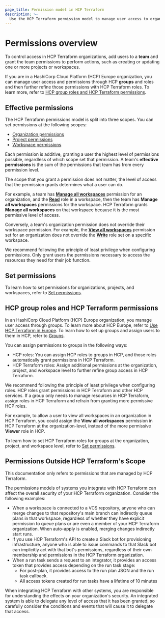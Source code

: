 ```yaml
---
page_title: Permission model in HCP Terraform
description: >-
  Use the HCP Terraform permission model to manage user access to organizations, projects, and workspaces.
---
```


# Permissions overview

To control access in HCP Terraform organizations, add users to a **team** and grant the team permissions to perform actions, such as creating or updating one or more projects or workspaces.

<!-- BEGIN: TFC:only name:hcp-eu -->

If you are in a HashiCorp Cloud Platform (HCP) Europe organization, you can manage user access and permissions through HCP **groups** and roles and then further refine those permissions with HCP Terraform roles. To learn more, refer to [HCP group roles and HCP Terraform permissions](#hcp-group-roles-and-hcp-terraform-permissions).

<!-- END: TFC:only name:hcp-eu -->

## Effective permissions

The HCP Terraform permissions model is split into three scopes. You can set permissions at the following scopes:
- [Organization permissions](/terraform/cloud-docs/users-teams-organizations/permissions/organization)
- [Project permissions](/terraform/cloud-docs/users-teams-organizations/permissions/project)
- [Workspace permissions](/terraform/cloud-docs/users-teams-organizations/permissions/workspace)

Each permission is additive, granting a user the highest level of permissions possible, regardless of which scope set that permission. A team's **effective permissions** is the sum of the permissions that team has from every permission level.

The scope that you grant a permission does not matter, the level of access that the permission grants determines what a user can do.

For example, a team has [**Manage all workspaces**](/terraform/cloud-docs/users-teams-organizations/permissions/organization#manage-all-workspaces) permission for an organization, and the [**Read**](/terraform/cloud-docs/users-teams-organizations/permissions/workspace#read-role) role in a workspace, then the team has **Manage all workspaces** permissions for the workspace. HCP Terraform grants **Manage all workspaces** on that workspace because it is the most permissive level of access.

Conversely, a team's organization permission does not override their workspace permission. For example, the [**View all workspaces**](/terraform/cloud-docs/users-teams-organizations/permissions/organization#view-all-workspaces) permission set for an organization does not override the [**Write**](/terraform/cloud-docs/users-teams-organizations/permissions/workspace#write-role) role set on a specific workspace.

We recommend following the principle of least privilege when configuring permissions. Only grant users the permissions necessary to access the resources they need for their job function.

<!-- BEGIN: TFC:only name:hcp-eu -->

## Set permissions

To learn how to set permissions for organizations, projects, and workspaces, refer to [Set permissions](/terraform/cloud-docs/users-teams-organizations/permissions/set-permissions).

## HCP group roles and HCP Terraform permissions

In an HashiCorp Cloud Platform (HCP) Europe organization, you manage user access through groups. To learn more about HCP Europe, refer to [Use HCP Terraform in Europe](/terraform/cloud-docs/europe). To learn how to set up groups and assign users to them in HCP, refer to [Groups](/hcp/docs/hcp/iam/groups).

You can assign permissions to groups in the following ways:

- HCP roles: You can assign HCP roles to groups in HCP, and those roles automatically grant permissions in HCP Terraform.
- HCP Terraform roles: Assign additional permissions at the organization, project, and workspace level to further refine group access in HCP Terraform.

We recommend following the principle of least privilege when configuring roles. HCP roles grant permissions in HCP Terraform and other HCP services. If a group only needs to manage resources in HCP Terraform, assign roles in HCP Terraform and refrain from granting more permissive HCP roles.

For example, to allow a user to view all workspaces in an organization in HCP Terraform, you could assign the **View all workspaces** permission in HCP Terraform at the organization-level, instead of the more permissive **Viewer** role in HCP.

To learn how to set HCP Terraform roles for groups at the organization, project, and workspace level, refer to [Set permissions](/terraform/cloud-docs/users-teams-organizations/permissions/set-permissions).

<!-- END: TFC:only name:hcp-eu -->

## Permissions Outside HCP Terraform's Scope

This documentation only refers to permissions that are managed by HCP Terraform.

The permissions models of systems you integrate with HCP Terraform can affect the overall security of your HCP Terraform organization. Consider the following examples:

- When a workspace is connected to a VCS repository, anyone who can merge changes to that repository's main branch can indirectly queue plans in that workspace, regardless of whether they have explicit permission to queue plans or are even a member of your HCP Terraform organization. When auto-apply is enabled, merging changes indirectly start runs.
- If you use HCP Terraform's API to create a Slack bot for provisioning infrastructure, anyone who is able to issue commands to that Slack bot can implicitly act with that bot's permissions, regardless of their own membership and permissions in the HCP Terraform organization.
- When a run task sends a request to an integrator, it provides an access token that provides access depending on the run task stage:
  - For post-plan, it provides access to the run plan JSON and the run task callback.
  - All access tokens created for run tasks have a lifetime of 10 minutes

When integrating HCP Terraform with other systems, you are responsible for understanding the effects on your organization's security. An integrated system is able to delegate any level of access that it has been granted, so carefully consider the conditions and events that will cause it to delegate that access.
